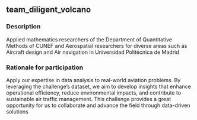 ## team_diligent_volcano

### Description
Applied mathematics researchers of the Department of Quantitative Methods of CUNEF and Aerospatial researchers for diverse areas such as Aircraft design and Air navigation in Universidad Politécnica de Madrid

### Rationale for participation
Apply our expertise in data analysis to real-world aviation problems. By leveraging the challenge's dataset, we aim to develop insights that enhance operational efficiency, reduce environmental impacts, and contribute to sustainable air traffic management. This challenge provides a great opportunity for us to collaborate and advance the field through data-driven solutions


